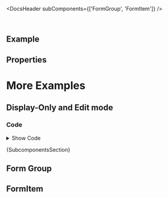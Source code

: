 
<Meta of={ComponentStories} />

<DocsHeader subComponents={['FormGroup', 'FormItem']} />

<br />

## Example

<Canvas of={ComponentStories.Default} />

## Properties

<ControlsWithNote of={ComponentStories.Default} />

# More Examples

## Display-Only and Edit mode

<Canvas of={ComponentStories.DisplayEditMode} sourceState="none" />

### Code

<details>

<summary>Show Code</summary>

```jsx
const StandardField = ({ editMode, value, inputType = InputType.Text, onInput, ...rest }) => {
  if (editMode) {
    return <Input value={value} style={{ width: '100%' }} type={inputType} onInput={onInput} {...rest} />;
  }
  if (inputType === InputType.URL || inputType === InputType.Email) {
    return (
      <Link href={inputType === InputType.Email ? `mailto:${value}` : value} target="_blank" {...rest}>
        {value}
      </Link>
    );
  }
  return <Text {...rest}>{value}</Text>;
};

const reducer = (state, { field, value }) => {
  return { ...state, [field]: value };
};

const FormComponent = (props) => {
  const [editMode, toggleEditMode] = useReducer((prev) => !prev, false, undefined);
  const [formState, dispatch] = useReducer(
    reducer,
    {
      name: 'Red Point Stores',
      street: 'Main St 1618',
      zip: 31415,
      city: 'Maintown',
      country: 'Germany',
      web: 'https://www.sap.com',
      mail: 'john.smith@sap.com',
      twitter: '@sap',
      phone: '+49 1234 56789'
    },
    undefined
  );
  const { zip, city, name, street, country, web, mail, twitter, phone } = formState;

  const handleInput = (e) => {
    dispatch({ field: Object.keys(e.target.dataset)[0], value: e.target.value });
  };

  return (
    <>
      <Button onClick={toggleEditMode}>Toggle {editMode ? 'Display-Only Mode' : 'Edit Mode'}</Button>
      <Form
        {...props}
        onSubmit={(e) => {
          e.preventDefault();
        }}
      >
        <FormGroup titleText="Address">
          <FormItem label="Name">
            <StandardField editMode={editMode} value={name} onInput={handleInput} data-name />
          </FormItem>
          <FormItem label="Street">
            <StandardField editMode={editMode} value={street} onInput={handleInput} data-street />
          </FormItem>
          <FormItem label="ZIP Code / City">
            {editMode ? (
              <>
                <Input value={zip} type={InputType.Number} style={{ width: '30%' }} onInput={handleInput} data-zip />
                <Input value={city} style={{ width: '70%' }} onInput={handleInput} data-city />
              </>
            ) : (
              <Text>{`${zip} ${city}`}</Text>
            )}
          </FormItem>
          <FormItem label="Country">
            <StandardField editMode={editMode} value={country} onInput={handleInput} data-country />
          </FormItem>
          <FormItem label="Web">
            <StandardField editMode={editMode} value={web} inputType={InputType.URL} onInput={handleInput} data-web />
          </FormItem>
        </FormGroup>
        <FormGroup titleText="Contact">
          <FormItem label="Email">
            <StandardField
              editMode={editMode}
              value={mail}
              inputType={InputType.Email}
              onInput={handleInput}
              data-email
            />
          </FormItem>
          <FormItem label="Twitter">
            <StandardField editMode={editMode} value={twitter} onInput={handleInput} data-twitter />
          </FormItem>
          <FormItem label="Phone">
            <StandardField
              editMode={editMode}
              value={phone}
              inputType={InputType.Tel}
              onInput={handleInput}
              data-phone
            />
          </FormItem>
        </FormGroup>
      </Form>
    </>
  );
};
```

</details>

<Markdown>{SubcomponentsSection}</Markdown>

## Form Group

<Description of={FormGroup} />

<ArgTypes of={FormGroup} />

## FormItem

<Description of={FormItem} />

<ArgTypes of={FormItem} />

<Footer />
